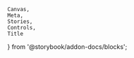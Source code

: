     Canvas,
    Meta,
    Stories,
    Controls,
    Title
} from '@storybook/addon-docs/blocks';

<Meta of={breadcrumbStories} />
<Title of={breadcrumbStories} />

A breadcrumb component is used as a navigational aid, allowing users to maintain
awareness of their locations within a program, app, or a website. Breadcrumb
items, in addition to href and target, support all other
[HTMLAnchorElement](https://developer.mozilla.org/en-US/docs/Web/HTML/Element/a#attributes)
attributes/properties. See the
[nimble-angular Readme](https://github.com/ni/nimble/blob/main/packages/angular-workspace/nimble-angular/README.md#using-nimble-breadcrumb-with-angulars-routerlink)
for information on using this component in Angular with RouterLink directives.

<Canvas of={breadcrumbStories._standardBreadcrumb} />

## API

<Controls of={breadcrumbStories._standardBreadcrumb} />
<ComponentApisLink />

### Breadcrumb Item

<Canvas of={breadcrumbStories.breadcrumbItem} />
<Controls of={breadcrumbStories.breadcrumbItem} />

#### Target Configuration

<TargetDocs />

{/* ## Styling */}

{/* ## Usage */}

{/* ## Examples */}

{/* ## Accessibility */}

{/* ## Resources */}
